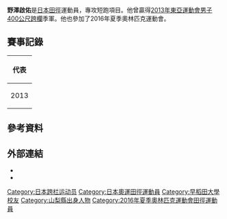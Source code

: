 {{Infobox sportsperson
| name                      = 野澤啟佑
| image                     = 
| alt                       = 
| real_name                 = 
| native_name               = 
| native_name_lang          = 
| romanizedname             = Nozawa Keisuke
| english_name              = 
| birth_name                = 
| nationality               = {{JPN}}
| national_team             = {{JPN}}
| ethnicity                 = 
| hometown                  = 
| citizenship               = 
| birth_date                = {{Birth date and age|year=1991|month=6|day=7}}
| birth_place               = {{JPN}}山梨縣
| death_date                = 
| death_place               = 
| resting_place             = 
| resting_place_coordinates = 
| monuments                 = 
| residence                 = {{JPN}}
| education                 = 早稻田大學
| alma_mater                = 南アルプス市立甲西中學校<br/>山梨縣立巨摩高等學校<br/>早稻田大學
| occupation                = 
{{ubl
|美津濃陸上競技部選手（2014年–）
}}
| years_active              = 2004年–
| agent                     = 
| height                    = {{height|m=1.75}}
| weight                    = {{weight|kg=62}}
| spouse                    = 
| country                   = {{JPN}}
| sport                     = 田徑
| event                     = 短跑、中長跑
| collegeteam               = 早稻田大學競走部
| team                      = 
| coach                     = 
| retired                   = 
| coaching                  = 
| worlds                    = 
{{ubl
|'''2013年夏季世界大學運動會'''：400公尺跨欄（91.4公分）第六名
|'''2013年夏季世界大學運動會'''：4×400公尺接力第五名
|'''2016年IAAF世界挑戰賽川崎站'''：400公尺跨欄（91.4公分）第一名
|'''2018年IAAF世界挑戰賽大阪站'''：400公尺跨欄（91.4公分）第六名
|'''2019年IAAF世界挑戰賽大阪站'''：400公尺跨欄（91.4公分）第二名
}}
| regionals                 = 
{{ubl
|'''2013年東亞運動會'''：400公尺跨欄（91.4公分）第三名
|'''2013年東亞運動會'''：4×400公尺接力第二名
}}
| nationals                 = 
{{ubl
|'''2012年關東學生陸上競技對校選手權大會男子1部'''：400公尺跨欄（91.4公分）第三名
|'''2012年關東學生陸上競技對校選手權大會男子1部'''：4×400公尺接力第一名
|'''2012年日本陸上競技選手權大會男子組'''：4×400公尺接力第一名
|'''2012年國民體育大會陸上競技成年男子組'''：400公尺跨欄（91.4公分）第二名
|'''2012年國民體育大會陸上競技成年男子組'''：800公尺第三名
|'''2013年聖安東尼山學院接力賽（Elite）'''：400公尺第七名
|'''2013年聖安東尼山學院接力賽（Elite）'''：400公尺跨欄（91.4公分）第三名
|'''2013年日本陸上競技選手權大會男子組'''：4×400公尺接力第一名
|'''2014年全日本實業團對抗陸上競技選手權大會男子組'''：4×400公尺接力第一名
|'''2015年全日本實業團對抗陸上競技選手權大會男子組'''：400公尺跨欄（91.4公分）第一名
|'''2015年全日本實業團對抗陸上競技選手權大會男子組'''：4×400公尺接力第一名
|'''2016年靜岡國際陸上競技大會男子組'''：400公尺跨欄（91.4公分）第一名
|'''2016年日本陸上競技選手權大會男子組'''：400公尺跨欄（91.4公分）第一名
|'''2016年全日本實業團對抗陸上競技選手權大會男子組'''：400公尺跨欄（91.4公分）第一名
|'''2016年全日本實業團對抗陸上競技選手權大會男子組'''：4×400公尺接力第一名
|'''2017年全日本實業團對抗陸上競技選手權大會男子組'''：400公尺跨欄（91.4公分）第七名
|'''2017年全日本實業團對抗陸上競技選手權大會男子組'''：4×100公尺接力第七名
|'''2017年全日本實業團對抗陸上競技選手權大會男子組'''：4×400公尺接力第一名
|'''2018年全日本實業團對抗陸上競技選手權大會男子組'''：4×400公尺接力第二名
|'''2019年新加坡田徑公開賽'''：400公尺跨欄（91.4公分）第一名
|'''2019年靜岡國際陸上競技大會男子5組'''：400公尺跨欄（91.4公分）第一名
|'''2019年木南道孝記念陸上競技大會男子グランプリ3組'''：400公尺跨欄（91.4公分）第一名
|'''2019年實業團學生對抗陸上競技大會男子組'''：400公尺跨欄（91.4公分）第五名
}}
| olympics                  = 
| highestranking            = 
{{plainlist|
*【400公尺跨欄】：第21名（2019年）
}}
| pb                        = 
{{ubl
|'''100公尺'''：11.12秒（W：-1.3） （2013年）
|'''400公尺'''：47.01秒 （2012年）
|'''800公尺'''：1分49.41秒 （2012年）
|'''1500公尺'''：3分59.34秒 （2012年）
|'''110公尺跨欄'''：14.71秒（W：+1.1） （2013年）
|'''200公尺跨欄'''：23.51秒（W：-0.7） （2016年）
|'''400公尺跨欄（91.4公分）'''：48.62秒（RT：0.138） （2016年）
}}
| medaltemplates            = 
{{MedalCountry|{{JPN}}}}
{{MedalSport|男子田徑}}
{{MedalCompetition|東亞運動會}}
{{MedalBronze|2013年中國天津市南開區|400公尺跨欄（91.4公分）}}
{{MedalSilver|2013年中國天津市南開區|4×400公尺接力}}
{{MedalCompetition|IAAF世界挑戰賽川崎站}}
{{MedalGold|2016年日本神奈川縣川崎市|400公尺跨欄（91.4公分）}}
{{MedalCompetition|新加坡田徑公開賽}}
{{MedalGold|2019年新加坡加冷|400公尺跨欄（91.4公分）}}
{{MedalCompetition|IAAF世界挑戰賽大阪站}}
{{MedalSilver|2019年日本大阪府大阪市東住吉區|400公尺跨欄（91.4公分）}}
| show-medals               = 
| updated                   = 2018年9月14日
}}
'''野澤啟佑'''{{BD|1991年|6月7日||}}是[[日本|日本]][[田徑|田徑]]運動員，專攻短跑項目。他曾贏得[[2013年東亞運動會田徑比賽－男子400公尺跨欄|2013年東亞運動會男子400公尺跨欄]]季軍。他也參加了2016年夏季奧林匹克運動會。

== 賽事記錄 ==
{| {{AchievementTable|Event=yes}}
|-
! colspan="6" | 代表 {{JPN}}
|-
|rowspan=4|2013
|rowspan=2|[[2013年夏季世界大學運動會|世界大學運動會]]
|rowspan=2|[[俄羅斯|俄羅斯]][[喀山|喀山]]
|第6名
|400公尺跨欄
|50.15
|-
|第5名
|4×400公尺接力
|3:06.58
|-
|rowspan=2|[[2013年東亞運動會|東亞運動會]]
|rowspan=2|[[中國|中國]][[天津|天津]]
|bgcolor=cc9966 | 季軍
|400公尺跨欄
|[[2013年東亞運動會田徑比賽－男子400公尺跨欄|50.61]]
|-
|bgcolor=silver | 亞軍
|4×400公尺接力
|3:07.32
|}

== 參考資料 ==
{{Reflist}}

== 外部連結 ==
*{{IAAF name|245126}}
*{{Twitter|nzawa_0607}}
{{DEFAULTSORT:Nozawa Keisuke}}
[[Category:日本跨栏运动员|Category:日本跨栏运动员]]
[[Category:日本奧運田徑運動員|Category:日本奧運田徑運動員]]
[[Category:早稻田大學校友|Category:早稻田大學校友]]
[[Category:山梨縣出身人物|Category:山梨縣出身人物]]
[[Category:2016年夏季奧林匹克運動會田徑運動員|Category:2016年夏季奧林匹克運動會田徑運動員]]